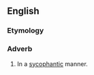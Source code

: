 ==English==

===Etymology===
{{suffix|en|sycophantic|ally}}

===Adverb===
{{en-adv}}

# In a [[sycophantic]] manner.